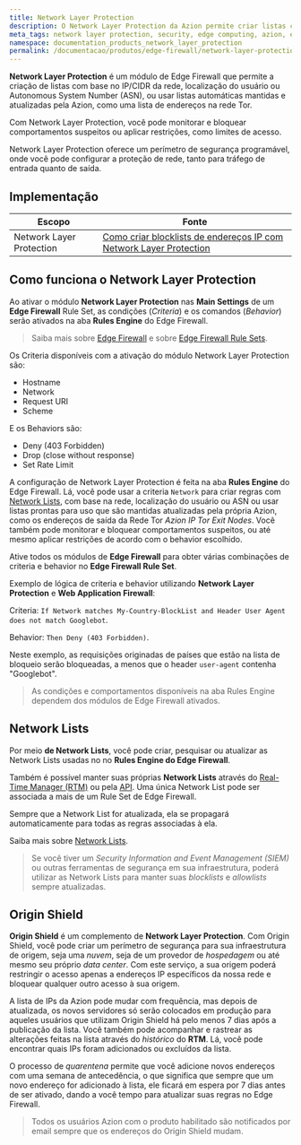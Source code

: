 ```yaml
---
title: Network Layer Protection
description: O Network Layer Protection da Azion permite criar listas com base na rede (IP/CIDR).
meta_tags: network layer protection, security, edge computing, azion, edge firewall, firewall
namespace: documentation_products_network_layer_protection
permalink: /documentacao/produtos/edge-firewall/network-layer-protection/
---
```


**Network Layer Protection** é um módulo de Edge Firewall que permite a criação de listas com base no IP/CIDR da rede, localização do usuário ou Autonomous System Number (ASN), ou usar listas automáticas mantidas e atualizadas pela Azion, como uma lista de endereços na rede Tor.

Com Network Layer Protection, você pode monitorar e bloquear comportamentos suspeitos ou aplicar restrições, como limites de acesso.

Network Layer Protection oferece um perímetro de segurança programável, onde você pode configurar a proteção de rede, tanto para tráfego de entrada quanto de saída.

## Implementação

| Escopo | Fonte |
|-------|--------|
| Network Layer Protection | [Como criar blocklists de endereços IP com Network Layer Protection](/pt-br/documentacao/produtos/guias/blacklists-enderecos-ip-edge/) |

## Como funciona o Network Layer Protection

Ao ativar o módulo **Network Layer Protection** nas **Main Settings** de um **Edge Firewall** Rule Set, as condições (*Criteria*) e os comandos (*Behavior*) serão ativados na aba **Rules Engine** do Edge Firewall.

> Saiba mais sobre [Edge Firewall](/pt-br/documentacao/produtos/edge-firewall/) e sobre [Edge Firewall Rule Sets](/pt-br/documentacao/produtos/edge-firewall/rules-engine/).

Os Criteria disponíveis com a ativação do módulo Network Layer Protection são:

- Hostname
- Network
- Request URI
- Scheme

E os Behaviors são:

- Deny (403 Forbidden)
- Drop (close without response)
- Set Rate Limit

A configuração de Network Layer Protection é feita na aba **Rules Engine** do Edge Firewall. Lá, você pode usar a criteria `Network` para criar regras com [Network Lists](/pt-br/documentacao/produtos/edge-firewall/network-layer-protection/network-lists/), com base na rede, localização do usuário ou ASN ou usar listas prontas para uso que são mantidas atualizadas pela própria Azion, como os endereços de saída da Rede Tor *Azion IP Tor Exit Nodes*. Você também pode monitorar e bloquear comportamentos suspeitos, ou até mesmo aplicar restrições de acordo com o behavior escolhido.

Ative todos os módulos de **Edge Firewall** para obter várias combinações de criteria e behavior no **Edge Firewall Rule Set**.

Exemplo de lógica de criteria e behavior utilizando **Network Layer Protection** e **Web Application Firewall**:

Criteria: `If Network matches My-Country-BlockList and Header User Agent does not match Googlebot`.

Behavior: `Then Deny (403 Forbidden)`.

Neste exemplo, as requisições originadas de países que estão na lista de bloqueio serão bloqueadas, a menos que o header `user-agent` contenha "Googlebot".

> As condições e comportamentos disponíveis na aba Rules Engine dependem dos módulos de Edge Firewall ativados.

## Network Lists

Por meio **de Network Lists**, você pode criar, pesquisar ou atualizar as Network Lists usadas no no **Rules Engine do Edge Firewall**.

Também é possível manter suas próprias **Network Lists** através do [Real-Time Manager (RTM)](https://manager.azion.com) ou pela [API](https://api.azion.com/). Uma única Network List pode ser associada a mais de um Rule Set de Edge Firewall.

Sempre que a Network List for atualizada, ela se propagará automaticamente para todas as regras associadas à ela.

Saiba mais sobre [Network Lists](/pt-br/documentacao/produtos/edge-firewall/network-layer-protection/network-lists/).

> Se você tiver um *Security Information and Event Management (SIEM)* ou outras ferramentas de segurança em sua infraestrutura, poderá utilizar as Network Lists para manter suas *blocklists* e *allowlists* sempre atualizadas.

## Origin Shield

**Origin Shield** é um complemento de **Network Layer Protection**. Com Origin Shield, você pode criar um perímetro de segurança para sua infraestrutura de origem, seja uma *nuvem*, seja de um provedor de *hospedagem* ou até mesmo seu próprio *data center*. Com este serviço, a sua origem poderá restringir o acesso apenas a endereços IP específicos da nossa rede e bloquear qualquer outro acesso à sua origem.

A lista de IPs da Azion pode mudar com frequência, mas depois de atualizada, os novos servidores só serão colocados em produção para aqueles usuários que utilizam Origin Shield há pelo menos 7 dias após a publicação da lista. Você também pode acompanhar e rastrear as alterações feitas na lista através do *histórico* do **RTM**. Lá, você pode encontrar quais IPs foram adicionados ou excluídos da lista.

O processo de *quarentena* permite que você adicione novos endereços com uma semana de antecedência, o que significa que sempre que um novo endereço for adicionado à lista, ele ficará em espera por 7 dias antes de ser ativado, dando a você tempo para atualizar suas regras no Edge Firewall.

> Todos os usuários Azion com o produto habilitado são notificados por email sempre que os endereços do Origin Shield mudam.